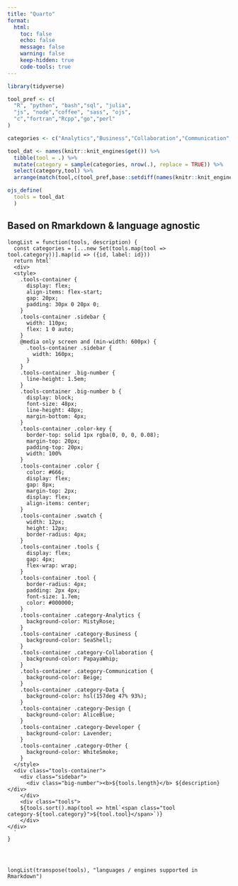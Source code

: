 ```yaml
---
title: "Quarto"
format:
  html:
    toc: false
    echo: false
    message: false
    warning: false
    keep-hidden: true
    code-tools: true
---
```


```r
library(tidyverse)

tool_pref <- c(
  "R", "python", "bash","sql", "julia",
  "js", "node","coffee", "sass", "ojs",
  "c","fortran","Rcpp","go","perl"
)

categories <- c("Analytics","Business","Collaboration","Communication","Data","Design","Developer","Other")

tool_dat <- names(knitr::knit_engines$get()) %>%
  tibble(tool = .) %>%
  mutate(category = sample(categories, nrow(.), replace = TRUE)) %>% 
  select(category,tool) %>% 
  arrange(match(tool,c(tool_pref,base::setdiff(names(knitr::knit_engines$get()),tool_pref))))

ojs_define(
  tools = tool_dat
  )
```




## Based on Rmarkdown & language agnostic

```ojs

longList = function(tools, description) {
  const categories = [...new Set(tools.map(tool => tool.category))].map(id => ({id, label: id}))
  return html`
  <div>
  <style>
    .tools-container {
      display: flex;
      align-items: flex-start;
      gap: 20px;
      padding: 30px 0 20px 0;
    }
    .tools-container .sidebar {
      width: 110px;
      flex: 1 0 auto;
    }
    @media only screen and (min-width: 600px) {
      .tools-container .sidebar {
        width: 160px;
      }
    }
    .tools-container .big-number {
      line-height: 1.5em;
    }
    .tools-container .big-number b {
      display: block;
      font-size: 48px;
      line-height: 48px;
      margin-bottom: 4px;
    }
    .tools-container .color-key {
      border-top: solid 1px rgba(0, 0, 0, 0.08);
      margin-top: 20px;
      padding-top: 20px;
      width: 100%
    }
    .tools-container .color {
      color: #666;
      display: flex;
      gap: 8px;
      margin-top: 2px;
      display: flex;
      align-items: center;
    }
    .tools-container .swatch {
      width: 12px;
      height: 12px;
      border-radius: 4px;
    }
    .tools-container .tools {
      display: flex;
      gap: 4px;
      flex-wrap: wrap;
    }
    .tools-container .tool {
      border-radius: 4px;
      padding: 2px 4px;
      font-size: 1.7em;
      color: #000000;
    }
    .tools-container .category-Analytics {
      background-color: MistyRose;
    }
    .tools-container .category-Business {
      background-color: SeaShell;
    }
    .tools-container .category-Collaboration {
      background-color: PapayaWhip;
    }
    .tools-container .category-Communication {
      background-color: Beige;
    }
    .tools-container .category-Data {
      background-color: hsl(157deg 47% 93%);
    }
    .tools-container .category-Design {
      background-color: AliceBlue;
    }
    .tools-container .category-Developer {
      background-color: Lavender;
    }
    .tools-container .category-Other {
      background-color: WhiteSmoke;
    }
  </style>
  <div class="tools-container">
    <div class="sidebar">
      <div class="big-number"><b>${tools.length}</b> ${description}</div>
    </div>
    <div class="tools">
    ${tools.sort().map(tool => html`<span class="tool category-${tool.category}">${tool.tool}</span>`)}
    </div>
</div>
  `
}




longList(transpose(tools), "languages / engines supported in Rmarkdown")


```






